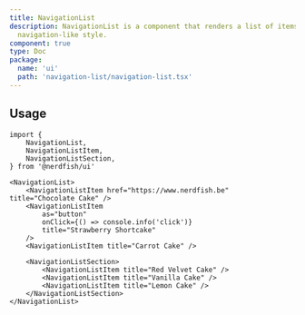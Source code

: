 ```yaml
---
title: NavigationList
description: NavigationList is a component that renders a list of items with a
  navigation-like style.
component: true
type: Doc
package:
  name: 'ui'
  path: 'navigation-list/navigation-list.tsx'
---
```


<ComponentExample src="/src/examples/navigation-list/demo.tsx">
	<NavigationListDemo />
</ComponentExample>

## Usage

```tsx
import {
	NavigationList,
	NavigationListItem,
	NavigationListSection,
} from '@nerdfish/ui'
```

```tsx
<NavigationList>
	<NavigationListItem href="https://www.nerdfish.be" title="Chocolate Cake" />
	<NavigationListItem
		as="button"
		onClick={() => console.info('click')}
		title="Strawberry Shortcake"
	/>
	<NavigationListItem title="Carrot Cake" />

	<NavigationListSection>
		<NavigationListItem title="Red Velvet Cake" />
		<NavigationListItem title="Vanilla Cake" />
		<NavigationListItem title="Lemon Cake" />
	</NavigationListSection>
</NavigationList>
```

